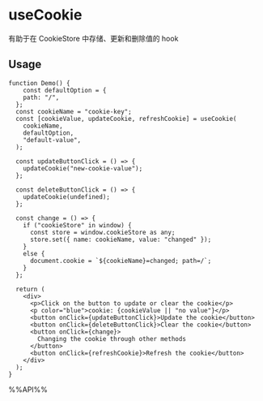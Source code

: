 # useCookie

有助于在 CookieStore 中存储、更新和删除值的 hook


## Usage

```tsx live
function Demo() {
    const defaultOption = {
    path: "/",
  };
  const cookieName = "cookie-key";
  const [cookieValue, updateCookie, refreshCookie] = useCookie(
    cookieName,
    defaultOption,
    "default-value",
  );

  const updateButtonClick = () => {
    updateCookie("new-cookie-value");
  };

  const deleteButtonClick = () => {
    updateCookie(undefined);
  };

  const change = () => {
    if ("cookieStore" in window) {
      const store = window.cookieStore as any;
      store.set({ name: cookieName, value: "changed" });
    }
    else {
      document.cookie = `${cookieName}=changed; path=/`;
    }
  };

  return (
    <div>
      <p>Click on the button to update or clear the cookie</p>
      <p color="blue">cookie: {cookieValue || "no value"}</p>
      <button onClick={updateButtonClick}>Update the cookie</button>
      <button onClick={deleteButtonClick}>Clear the cookie</button>
      <button onClick={change}>
        Changing the cookie through other methods
      </button>
      <button onClick={refreshCookie}>Refresh the cookie</button>
    </div>
  );
}

```

%%API%%
